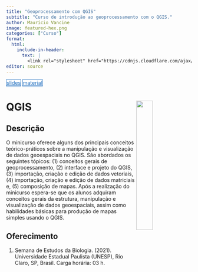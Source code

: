 ```yaml
---
title: "Geoprocessamento com QGIS"
subtitle: "Curso de introdução ao geoprocessamento com o QGIS."
author: Maurício Vancine
image: featured-hex.png
categories: ["Curso"]
format:
  html:
    include-in-header: 
      text: |
        <link rel="stylesheet" href="https://cdnjs.cloudflare.com/ajax/libs/font-awesome/6.5.0/css/all.min.css">
editor: source
---
```


<div class="mt-4 d-flex flex-row flex-wrap gap-1 justify-content-left justify-content-sm-start" role="group" aria-label="Links">
  <a href="https://mauriciovancine.github.io/workshop-qgis/01_slides/slides.html" class="btn btn-custom text-capitalize" target="_blank"><i class="fas fa-image me-1"></i>slides</a>
  <a href="https://github.com/mauriciovancine/workshop-qgis" class="btn btn-custom text-capitalize" target="_blank"><i class="fab fa-github me-1"></i>material</a>
</div>

<style>
  .btn-custom {
    background-color: white;
    border: 1px solid #1c6cbe; /* Borda azul */
    color: #1c6cbe; /* Texto azul */
    transition: background-color 0.3s, color 0.3s;
  }
  .btn-custom:hover {
    background-color: #1c6cbe; /* Cor de fundo azul ao passar o mouse */
    color: white; /* Texto branco */
  }
</style>

# **QGIS** <img src="featured-hex.png" align="right" width="30%" min-width="120px"/>

## Descrição

O minicurso oferece alguns dos principais conceitos teórico-práticos sobre a manipulação e visualização de dados geoespaciais no QGIS. São abordados os seguintes tópicos: (1) conceitos gerais de geoprocessamento, (2) interface e projeto do QGIS, (3) importação, criação e edição de dados vetoriais, (4) importação, criação e edição de dados matriciais e, (5) composição de mapas. Após a realização do minicurso espera-se que os alunos adquiram conceitos gerais da estrutura, manipulação e visualização de dados geoespaciais, assim como habilidades básicas para produção de mapas simples usando o QGIS.

## Oferecimento

1. Semana de Estudos da Biologia. (2021). Universidade Estadual Paulista (UNESP), Rio Claro, SP, Brasil. Carga horária: 03 h.
